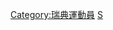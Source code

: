 {{Commonscat|Table tennis players from Sweden}}
[[Category:瑞典運動員|Category:瑞典運動員]]
[[Category:各國乒乓球運動員|S]]